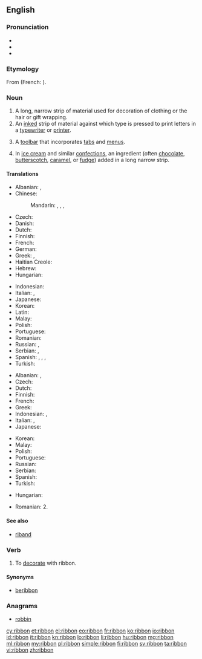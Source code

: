==English==
{{wikipedia}}

===Pronunciation===
* {{audio|en-us-ribbon.ogg|Audio (US)}}
* {{IPA|/ˈɹɪbən/}}
* {{rhymes|ɪbən}}

===Etymology===
From {{etyl|fro}} {{term|riban|lang=fro}} (French: {{term|ruban|lang=fr}}).

===Noun===
{{en-noun}}

# A long, narrow strip of material used for decoration of clothing or the hair or gift wrapping.
# An [[inked]] strip of material against which type is pressed to print letters in a [[typewriter]] or [[printer]].
# {{computing|graphical user interface}} A [[toolbar]] that incorporates [[tab]]s and [[menu]]s.
# {{cooking}} In [[ice cream]] and similar [[confections]], an ingredient (often [[chocolate]], [[butterscotch]], [[caramel]], or [[fudge]]) added in a long narrow strip.

====Translations====
{{trans-top|long, narrow strip of material}}
* Albanian: {{t-|sq|rrip|xs=Albanian}}, {{t-|sq|fjongo|xs=Albanian}}
* Chinese:
*: Mandarin: {{t|zh|絲帶|sc=Hani}}, {{t|zh|丝带|tr=sīdài|sc=Hani}}, {{t|zh|緞帶|sc=Hani}}, {{t|zh|缎带|tr=duàndài|sc=Hani}}
* Czech: {{t-|cs|stuha|f}}
* Danish: {{t+|da|bånd|n}}
* Dutch: {{t+|nl|lint|n}}
* Finnish: {{t+|fi|nauha}}
* French: {{t+|fr|ruban|m}}
* German: {{t+|de|Band|n}}
* Greek: {{t-|el|κορδέλλα|f|tr=kordélla}}, {{t+|el|ταινία|f|tr=tainía}}
* Haitian Creole: {{tø|ht|tep}}
* Hebrew: {{t+|he|סרט|m|tr=séret}}
* Hungarian: {{t+|hu|szalag}}
{{trans-mid}}
* Indonesian: {{t+|id|pita|xs=Indonesian}}
* Italian: {{t+|it|nastro|m}}, {{t+|it|fettuccia|f}}
* Japanese: {{t-|ja|リボン|tr=ribon}}
* Korean: {{t+|ko|리본|tr=ribon|sc=Hang}}
* Latin: {{t-|la|clipeum|f}}
* Malay: {{t-|ms|pita|xs=Malay}}
* Polish: {{t-|pl|wstążka|f}}
* Portuguese: {{t+|pt|fita|f}}
* Romanian: {{t-|ro|fundă|f}}
* Russian: {{t+|ru|лента|f|tr=lénta}}, {{t+|ru|бант|m|tr=bant|sc=Cyrl}}
* Serbian: {{t-|sr|vrpca|f}}, {{t-|sr|traka|f}}
* Spanish: {{t+|es|cinta|f}}, {{t+|es|moño|m}}, {{t+|es|lazo|m}}, {{t+|es|galón|m}}
* Turkish: {{t+|tr|kurdele}}
{{trans-bottom}}

{{trans-top|inked ribbon}}
* Albanian: {{t-|sq|fjongo|xs=Albanian}}, {{t-|sq|rrip|xs=Albanian}}
* Czech: {{t-|cs|páska|f}}
* Dutch: {{t+|nl|lint|n}}
* Finnish: {{t-|fi|värinauha}}
* French: {{t+|fr|ruban|m}}
* Greek: {{t+|el|ταινία|f|tr=tainía}}
* Indonesian: {{t+|id|pita|xs=Indonesian}}, {{t+|id|ban|xs=Indonesian}}
* Italian: {{t+|it|nastro|m}}, {{t+|it|fettuccia|f}}
* Japanese: {{t-|ja|リボン|tr=ribon}}
{{trans-mid}}
* Korean: {{t+|ko|리본|tr=ribon|sc=Hang}}
* Malay: {{t-|ms|pita|xs=Malay}}
* Polish: {{t-|pl|wstążka|f}}
* Portuguese: {{t+|pt|fita|f}}
* Russian: {{t+|ru|лента|f|tr=lénta}}
* Serbian: {{t|sr|pantljika|f}}
* Spanish: {{t+|es|cinta|f}}
* Turkish: {{t+|tr|şerit}}
{{trans-bottom}}

{{trans-top|toolbar}}
* Hungarian: {{t|hu|menüszalag}}
{{trans-mid}}
{{trans-bottom}}

{{checktrans-top}}
{{trans-mid}}
* Romanian: 2. {{t-|ro|ribon|n}}<!-- qv: http://dexonline.ro/definitie/ribon -->
{{trans-bottom}}

====See also====
* [[riband]]

===Verb===
{{en-verb}}

# To [[decorate]] with ribbon.

====Synonyms====
* [[beribbon]]

===Anagrams===
* [[robbin#English|robbin]]

[[cy:ribbon]]
[[et:ribbon]]
[[el:ribbon]]
[[eo:ribbon]]
[[fr:ribbon]]
[[ko:ribbon]]
[[io:ribbon]]
[[id:ribbon]]
[[it:ribbon]]
[[kn:ribbon]]
[[lo:ribbon]]
[[li:ribbon]]
[[hu:ribbon]]
[[mg:ribbon]]
[[ml:ribbon]]
[[my:ribbon]]
[[pl:ribbon]]
[[simple:ribbon]]
[[fi:ribbon]]
[[sv:ribbon]]
[[ta:ribbon]]
[[vi:ribbon]]
[[zh:ribbon]]
